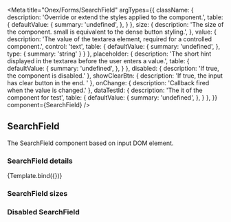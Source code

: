 

<Meta
    title="Onex/Forms/SearchField"
    argTypes={{
        className: {
            description: 'Override or extend the styles applied to the component.',
            table: {
                defaultValue: {
                    summary: 'undefined',
                },
            }
        },
        size: {
            description: 'The size of the component. small is equivalent to the dense button styling.',
        },
        value: {
            description: 'The value of the textarea element, required for a controlled component.',
            control: 'text',
            table: {
                defaultValue: {
                    summary: 'undefined',
                },
                type: {
                  summary: 'string'
                }
            }
        },
        placeholder: {
            description: 'The short hint displayed in the textarea before the user enters a value.',
            table: {
                defaultValue: {
                    summary: 'undefined',
                },
            }
        },
        disabled: {
            description: 'If true, the component is disabled.'
        },
        showClearBtn: {
            description: 'If true, the input has clear button in the end. '
        },
        onChange: {
            description: 'Callback fired when the value is changed.'
        },
        dataTestId: {
            description: 'The it of the component for test',
            table: {
                defaultValue: {
                    summary: 'undefined',
                },
            }
        },
    }}
    component={SearchField}
/>


## SearchField

The SearchField component based on input DOM element.

### SearchField details
<Canvas>
    <Story
        name="Demo"
        args={{
            size: 'md',
            placeholder: 'Placeholder',
            showClearBtn: true,
            className: 'custom-searchfield',
            dataTestId: 'text-searchfield-id',
        }}>
        {Template.bind({})}
    </Story>
</Canvas>

<ArgsTable story="Demo" />

### SearchField sizes

<Canvas>
    <Story name="Small" story={stories.Small} />
    <Story name="Middle" story={stories.Middle} />
</Canvas>

### Disabled SearchField

<Canvas>
    <Story name="DisabledSmall" story={stories.DisabledSmall} />
    <Story name="DisabledMiddle" story={stories.DisabledMiddle} />
</Canvas>
